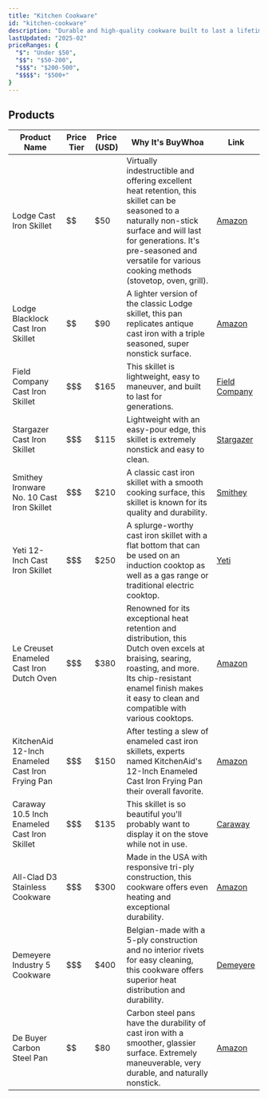 ```yaml
---
title: "Kitchen Cookware"
id: "kitchen-cookware"
description: "Durable and high-quality cookware built to last a lifetime."
lastUpdated: "2025-02"
priceRanges: {
  "$": "Under $50",
  "$$": "$50-200",
  "$$$": "$200-500",
  "$$$$": "$500+"
}
---
```


## Products

| Product Name | Price Tier | Price (USD) | Why It's BuyWhoa | Link |
|--------------|------------|-------------|---------------|------|
| Lodge Cast Iron Skillet | $$ | $50 | Virtually indestructible and offering excellent heat retention, this skillet can be seasoned to a naturally non-stick surface and will last for generations. It's pre-seasoned and versatile for various cooking methods (stovetop, oven, grill). | [Amazon](https://amzn.to/41fEqNU) |
| Lodge Blacklock Cast Iron Skillet | $$ | $90 | A lighter version of the classic Lodge skillet, this pan replicates antique cast iron with a triple seasoned, super nonstick surface. | [Amazon](https://www.amazon.com/dp/B07Z5J4RNJ) |
| Field Company Cast Iron Skillet | $$$ | $165 | This skillet is lightweight, easy to maneuver, and built to last for generations. | [Field Company](https://fieldcompany.com/products/field-skillet) |
| Stargazer Cast Iron Skillet | $$$ | $115 | Lightweight with an easy-pour edge, this skillet is extremely nonstick and easy to clean. | [Stargazer](https://stargazercastiron.com/) |
| Smithey Ironware No. 10 Cast Iron Skillet | $$$ | $210 | A classic cast iron skillet with a smooth cooking surface, this skillet is known for its quality and durability. | [Smithey](https://smithey.com/products/no-10-cast-iron-skillet) |
| Yeti 12-Inch Cast Iron Skillet | $$$ | $250 | A splurge-worthy cast iron skillet with a flat bottom that can be used on an induction cooktop as well as a gas range or traditional electric cooktop. | [Yeti](https://www.yeti.com/) |
| Le Creuset Enameled Cast Iron Dutch Oven | $$$ | $380 | Renowned for its exceptional heat retention and distribution, this Dutch oven excels at braising, searing, roasting, and more. Its chip-resistant enamel finish makes it easy to clean and compatible with various cooktops. | [Amazon](https://amzn.to/41ipYob) |
| KitchenAid 12-Inch Enameled Cast Iron Frying Pan | $$$ | $150 | After testing a slew of enameled cast iron skillets, experts named KitchenAid's 12-Inch Enameled Cast Iron Frying Pan their overall favorite. | [Amazon](https://www.amazon.com/dp/B07YX5N9W6) |
| Caraway 10.5 Inch Enameled Cast Iron Skillet | $$$ | $135 | This skillet is so beautiful you'll probably want to display it on the stove while not in use. | [Caraway](https://www.carawayhome.com/products/mini-duo) |
| All-Clad D3 Stainless Cookware | $$$ | $300 | Made in the USA with responsive tri-ply construction, this cookware offers even heating and exceptional durability. | [Amazon](https://www.amazon.com/dp/B005H8KD6I) |
| Demeyere Industry 5 Cookware | $$$ | $400 | Belgian-made with a 5-ply construction and no interior rivets for easy cleaning, this cookware offers superior heat distribution and durability. | [Demeyere](https://www.surlatable.com/demeyere-industry5/) |
| De Buyer Carbon Steel Pan | $$ | $80 | Carbon steel pans have the durability of cast iron with a smoother, glassier surface. Extremely maneuverable, very durable, and naturally nonstick. | [Amazon](https://amzn.to/3X7cHN0) |
